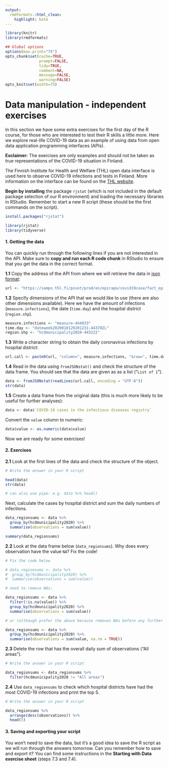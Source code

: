 ```yaml
---
output:
  rmdformats::html_clean:
    highlight: kate
---
```



```r
library(knitr)
library(rmdformats)

## Global options
options(max.print="75")
opts_chunk$set(cache=TRUE,
               prompt=FALSE,
               tidy=TRUE,
               comment=NA,
               message=FALSE,
               warning=FALSE)
opts_knit$set(width=75)
```

# Data manipulation - independent exercises

In this section we have some extra exercises for the first day of the R course, for those who are interested to test their R skills a little more. Here we explore real-life COVID-19 data as an example of using data from open data application programming interfaces (APIs). 

**Exclaimer:** The exercises are only examples and should not be taken as true representations of the COVID-19 situation in Finland.

The Finnish Institute for Health and Welfare (THL) open data interface is used here to observe COVID-19 infections and tests in Finland. More information on the interface can be found on the [THL website](https://thl.fi/en/web/thlfi-en/statistics/statistical-databases/open-data/confirmed-corona-cases-in-finland-covid-19-).

**Begin by installing** the package `rjstat` (which is not included in the default package selection of our R environment) and loading the necessary libraries in RStudio. Remember to start a new R script (these should be the first commands on the script).

```r
install.packages("rjstat")

library(rjstat)
library(tidyverse)
```

#### **1. Getting the data**

You can quickly run through the following lines if you are not interested in the API.
Make sure to **copy and run each R code chunk** in RStudio to ensure that you get the data in the correct format.

**1.1** Copy the address of the API from where we will retrieve the data in [json format](https://www.json.org/json-en.html):

```r
url <- "https://sampo.thl.fi/pivot/prod/en/epirapo/covid19case/fact_epirapo_covid19case.json?"
```

**1.2** Specify dimensions of the API that we would like to use (there are also other dimensions available). Here we have the amount of infections (`measure.infections`), the date (`time.day`) and the hospital district (`region.shp`).

```r
measure.infections <- "measure-444833"
time.day <- "dateweek2020010120201231-443702L"
region.shp <- "hcdmunicipality2020-445222"
```

**1.3** Write a character string to obtain the daily coronavirus infections by hospital district:

```r
url.call <- paste0(url, "column=", measure.infections, "&row=", time.day, "&row=", region.shp)
```

**1.4** Read in the data using `fromJSONstat()` and check the structure of the data frame. You should see that the data are given as as a list ("`List of 1`").

```r
data <- fromJSONstat(readLines(url.call, encoding = "UTF-8"))
str(data)
```

**1.5** Create a data frame from the original data (this is much more likely to be useful for further analyses):

```r
data <- data$`COVID-19 cases in the infectious diseases registry`
```

Convert the `value` column to numeric:

```r
data$value <- as.numeric(data$value)
```

Now we are ready for some exercises!

#### **2. Exercises**


**2.1** Look at the first lines of the data and check the structure of the object.

```r
# Write the answer in your R script

head(data)
str(data)

# can also use pipe: e.g. data %>% head()
```

Next, calculate the cases by hospital district and sum the daily numbers of infections.

```r
data_regionsums <- data %>%
  group_by(hcdmunicipality2020) %>%
  summarise(observations = sum(value))

summary(data_regionsums)
```

**2.2** Look at the data frame below (`data_regionsums`). Why does every observation have the value `NA`? Fix the code!

```r
# Fix the code below

# data_regionsums <- data %>%
#  group_by(hcdmunicipality2020) %>%
#  summarise(observations = sum(value))

# need to remove NAs:

data_regionsums <- data %>%
  filter(!is.na(value)) %>%
  group_by(hcdmunicipality2020) %>%
  summarise(observations = sum(value))

# or (although prefer the above because removes NAs before any further operations):

data_regionsums <- data %>%
  group_by(hcdmunicipality2020) %>%
  summarise(observations = sum(value, na.rm = TRUE))  
```

**2.3** Delete the row that has the overall daily sum of observations ("All areas").
```r
# Write the answer in your R script

data_regionsums <- data_regionsums %>%
  filter(hcdmunicipality2020 != "All areas")
```

**2.4** Use `data_regionsums` to check which hospital districts have had the most COVID-19 infections and print the top 5.

```r
# Write the answer in your R script

data_regionsums %>%
  arrange(desc(observations)) %>%
  head(5)
```

#### **3. Saving and exporting your script**

You won't need to save the data, but it's a good idea to save the R script as we will run through the answers tomorrow. Can you remember how to save and export it? You can find some instructions in the **Starting with Data exercise sheet** (steps 7.3 and 7.4).
